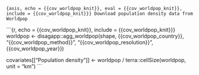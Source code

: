 ```{asis, echo = {{cov_worldpop_knit}}, eval = {{cov_worldpop_knit}}, include = {{cov_worldpop_knit}}}
Download population density data from Worldpop
```

```{r, echo = {{cov_worldpop_knit}}, include = {{cov_worldpop_knit}}}
worldpop <- disagapp::agg_worldpop(shape, {{cov_worldpop_country}}, "{{cov_worldpop_method}}", "{{cov_worldpop_resolution}}", {{cov_worldpop_year}})

covariates[["Population density"]] <- worldpop / terra::cellSize(worldpop, unit = "km")
```
